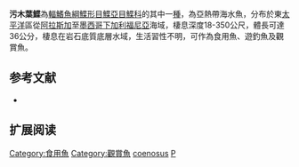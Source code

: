 {{Speciesbox
| name = 污木葉鰈
| image = Pleuronichthys coenosus.jpg
| image_width = 250px
| image_caption = 
| status = NE
| status_system = IUCN3.1
| genus = Pleuronichthys
| species = coenosus
| authority = [[Girard|Girard]], 1854
| synonyms = *''Pleuronichthys nephelus, Starks & Thompson, 1910''
}}

'''污木葉鰈'''為[[輻鰭魚綱|輻鰭魚綱]][[鰈形目|鰈形目]][[鰈亞目|鰈亞目]][[鰈科|鰈科]]的其中一[[種|種]]，為亞熱帶海水魚，分布於東[[太平洋|太平洋]]區從[[阿拉斯加|阿拉斯加]]至[[墨西哥|墨西哥]][[下加利福尼亞|下加利福尼亞]]海域，棲息深度18-350公尺，體長可達36公分，棲息在岩石底質底層水域，生活習性不明，可作為食用魚、遊釣魚及觀賞魚。

==参考文献==
*{{FishBase_species|genus=Pleuronichthys|species=coenosus |year=2014|month=3}}

== 扩展阅读 ==
{{refbegin}}
{{wikispecies-inline|Pleuronichthys coenosus |污木葉鰈}}
{{refend}}
{{Taxonbar|from=Q2219613}}

[[Category:食用魚|Category:食用魚]]
[[Category:觀賞魚|Category:觀賞魚]]
[[Category:木葉鰈屬|coenosus]]
[[Category:1854年描述的魚類|P]]


{{魚類小作品}}
